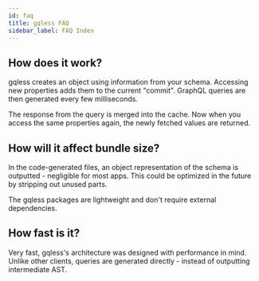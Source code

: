 ```yaml
---
id: faq
title: gqless FAQ
sidebar_label: FAQ Index
---
```


## How does it work?

gqless creates an object using information from your schema. Accessing new properties adds them to the current "commit". GraphQL queries are then generated every few milliseconds.

The response from the query is merged into the cache. Now when you access the same properties again, the newly fetched values are returned.

## How will it affect bundle size?

In the code-generated files, an object representation of the schema is outputted - negligible for most apps. This could be optimized in the future by stripping out unused parts.

The gqless packages are lightweight and don't require external dependencies.

## How fast is it?

Very fast, gqless's architecture was designed with performance in mind. Unlike other clients, queries are generated directly - instead of outputting intermediate AST.
